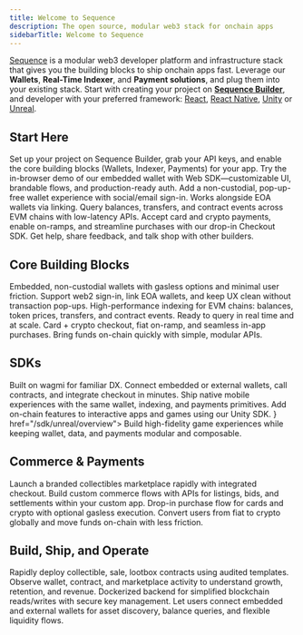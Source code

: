 ---
title: Welcome to Sequence
description: The open source, modular web3 stack for onchain apps
sidebarTitle: Welcome to Sequence
---

[Sequence](https://sequence.xyz/) is a modular web3 developer platform and infrastructure stack that gives you
the building blocks to ship onchain apps fast. Leverage our **Wallets**, **Real-Time Indexer**, and **Payment solutions**,
and plug them into your existing stack. Start with creating your project on **[Sequence Builder](https://sequence.build/)**,
and developer with your preferred framework: [React](/sdk/web/overview), [React Native](/sdk/mobile), [Unity](/sdk/unity/overview)
or [Unreal](/sdk/unreal/overview).

## Start Here
<CardGroup cols={2}>
  <Card title="Create your first project" icon="folder-plus" href="/solutions/builder/getting-started">
    Set up your project on Sequence Builder, grab your API keys, and enable the core building blocks (Wallets, Indexer, Payments) for your app.
  </Card>
  <Card title="Embedded Wallet Demo" icon="gem" href="https://0xsequence.github.io/kit/?mode=waas">
    Try the in-browser demo of our embedded wallet with Web SDK—customizable UI, brandable flows, and production-ready auth.
  </Card>
  <Card title="Quickstart: Wallets" icon="wallet" href="/solutions/wallets/developers/embedded-wallet/overview">
    Add a non-custodial, pop-up-free wallet experience with social/email sign-in. Works alongside EOA wallets via linking.
  </Card>
  <Card title="Quickstart: Real-Time Indexer" icon="database" href="/solutions/indexer/overview">
    Query balances, transfers, and contract events across EVM chains with low-latency APIs.
  </Card>
  <Card title="Quickstart: Payments" icon="cart-shopping" href="/sdk/web/guides/checkout">
    Accept card and crypto payments, enable on-ramps, and streamline purchases with our drop-in Checkout SDK.
  </Card>
  <Card title="Join our Community" icon="discord" href="https://discord.com/invite/sequence">
    Get help, share feedback, and talk shop with other builders.
  </Card>
</CardGroup>

## Core Building Blocks
<CardGroup cols={3}>
  <Card title="Wallets" icon="wallet" href="/solutions/wallets/developers/embedded-wallet/overview">
    Embedded, non-custodial wallets with gasless options and minimal user friction. Support web2 sign-in, link EOA wallets, and keep UX clean without transaction pop-ups.
  </Card>
  <Card title="Real-Time Indexer" icon="database" href="/solutions/indexer/overview">
    High-performance indexing for EVM chains: balances, token prices, transfers, and contract events. Ready to query in real time and at scale.
  </Card>
  <Card title="Payments" icon="coins" href="/sdk/web/guides/checkout">
    Card + crypto checkout, fiat on-ramp, and seamless in-app purchases. Bring funds on-chain quickly with simple, modular APIs.
  </Card>
</CardGroup>

## SDKs
<CardGroup cols={4}>
  <Card title="Web SDK" icon="code" href="/sdk/web/overview">
    Built on wagmi for familiar DX. Connect embedded or external wallets, call contracts, and integrate checkout in minutes.
  </Card>
  <Card title="React Native" icon="mobile" href="/sdk/mobile">
    Ship native mobile experiences with the same wallet, indexing, and payments primitives.
  </Card>
  <Card title="Unity" icon="unity" href="/sdk/unity/overview">
    Add on-chain features to interactive apps and games using our Unity SDK.
  </Card>
  <Card title="Unreal" icon={<svg width="24" height="24" viewBox="0 0 32 32" xmlns="http://www.w3.org/2000/svg"><path d="M16 0c-8.766 0-15.865 7.161-15.865 16s7.099 16 15.865 16c8.76 0 15.865-7.161 15.865-16s-7.104-16-15.87-16zM16 0.703c4.047 0 7.859 1.594 10.724 4.479 2.859 2.875 4.453 6.766 4.443 10.818 0 4.083-1.578 7.927-4.443 10.818-2.828 2.87-6.693 4.484-10.724 4.479-4.031 0.005-7.896-1.609-10.724-4.479-2.859-2.875-4.458-6.766-4.448-10.818 0-4.083 1.583-7.927 4.443-10.818 2.828-2.875 6.698-4.49 10.729-4.479zM15.203 6.333c-2.583 0.693-4.974 2.021-8.161 5.677s-2.583 6.677-2.583 6.677c0 0 0.88-2.078 2.995-4.266 1.005-1.036 1.75-1.385 2.266-1.385 0.458-0.026 0.844 0.344 0.844 0.802v7.422c0 0.734-0.474 0.896-0.911 0.885-0.37-0.005-0.714-0.135-0.714-0.135 2.172 3.156 7.37 3.599 7.37 3.599l2.281-2.438 0.052 0.047 2.089 1.781c3.823-2.271 5.667-6.479 5.667-6.479-1.708 1.802-2.792 2.224-3.438 2.224-0.573-0.005-0.797-0.339-0.797-0.339-0.031-0.156-0.083-2.417-0.104-4.677-0.021-2.339 0-4.682 0.115-4.688 0.661-1.24 2.766-3.74 2.766-3.74-3.932 0.776-6.073 3.354-6.073 3.354-0.635-0.5-1.927-0.417-1.927-0.417 0.604 0.333 1.208 1.302 1.208 2.104v7.896c0 0-1.318 1.161-2.333 1.161-0.604 0-0.974-0.328-1.177-0.599-0.078-0.104-0.146-0.219-0.198-0.344v-9.75c-0.141 0.104-0.313 0.161-0.484 0.167-0.219 0-0.443-0.109-0.594-0.427-0.115-0.24-0.188-0.599-0.188-1.125 0-1.797 2.031-2.99 2.031-2.99z"/></svg>} href="/sdk/unreal/overview">
    Build high-fidelity game experiences while keeping wallet, data, and payments modular and composable.
  </Card>
</CardGroup>

## Commerce & Payments
<CardGroup cols={2}>
  <Card title="White-Label Marketplace" icon="store" href="/solutions/payments/marketplace/overview">
    Launch a branded collectibles marketplace rapidly with integrated checkout.
  </Card>
  <Card title="Marketplace APIs" icon="folder-plus" href="/solutions/payments/marketplace/custom">
    Build custom commerce flows with APIs for listings, bids, and settlements within your custom app.
  </Card>
  <Card title="Checkout" icon="cart-shopping" href="/sdk/web/guides/checkout">
    Drop-in purchase flow for cards and crypto with optional gasless execution.
  </Card>
  <Card title="Fiat On-ramps" icon="arrows-rotate" href="/sdk/web/guides/on-ramp">
    Convert users from fiat to crypto globally and move funds on-chain with less friction.
  </Card>
</CardGroup>

## Build, Ship, and Operate
<CardGroup cols={2}>
  <Card title="Contracts & Collectibles" icon="gem" href="/solutions/builder/contracts/deploy-an-item-collection">
    Rapidly deploy collectible, sale, lootbox contracts using audited templates.
  </Card>
  <Card title="Analytics" icon="chart-line" href="/solutions/builder/analytics">
    Observe wallet, contract, and marketplace activity to understand growth, retention, and revenue.
  </Card>
  <Card title="Sidekick" icon="coins" href="/solutions/infrastructure/sidekick/overview">
    Dockerized backend for simplified blockchain reads/writes with secure key management.
  </Card>
  <Card title="Wallet Linking" icon="link" href="/sdk/web/overview">
    Let users connect embedded and external wallets for asset discovery, balance queries, and flexible liquidity flows.
  </Card>
</CardGroup>

